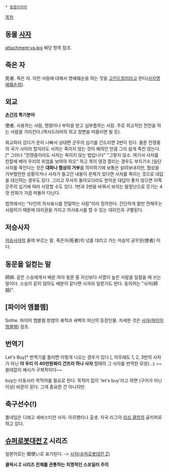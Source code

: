  * [[동음이의어]]

[[목차]]
== 동물 [[사자]] ==
attachment:ya.jpg
해당 항목 참조.

== 죽은 자 ==
死者. 죽은 자. 이런 사람에 대해서 명예훼손을 하는 짓을 [[고인드립]]이라고 한다([[사자명예훼손죄]]).

== 외교 ==
'''[[손건]]의 특기분야'''

使者. 사용하는 사람, 명령이나 부탁을 받고 심부름하는 사람. 주로 외교적인 전언을 하는 사람을 가리킨다.(역사드라마의 외교 장면을 떠올리면 될 듯).

외교하러 갔다가 운이 나빠서 상대편 군주의 심기를 건드리면 2번이 된다. 물론 전쟁중의 국가 사이라 할지라도 사자는 죽이지 않는 것이 예의인 만큼 그리 쉽게 죽진 않는다.[* 그러나 "전쟁중이라도 사자는 죽이지 않는 법입니다" "그렇지 않소. 여기서 사자를 한칼에 베어 우리의 위엄을 보여야 하오" 하고 목이 뎅겅 잘리는 경우도 부지기수.]일단 사자를 죽인다는 것은 '''대화나 협상의 거부'''를 의미하기에 보통은 살려보내지만, 협상을 거부할만한 상황이거나 사자가 들고간 내용이 문제가 있다면 사자를 죽이는 것으로 대답을 대신하는 경우도 있다. 그리고 무사히 돌아오더라도 받아온 대답이 좋지 않으면 이쪽 군주의 심기에 따라 사망할 수도 있다.
1번과 3번을 바꿔서 보이는 말장난으로 웃기는 4컷 만화가 가끔 떠돌아 다닌다.

법학에서는 "타인의 의사표시를 전달하는 사람"이라 정의한다. 간단하게 말만 전해주는 사람이기 때문에 대리권을 가지고 의사표시를 할 수 있는 대리인과 구별된다.

== 저승사자 ==
[[저승사자]]의 줄여 부르는 말.
죽은자(死者)의 넋를 데리고 가는 저승의 공무원(使者) 이다.

== 동문을 일컫는 말 ==
師姉. 같은 스승에게서 배운 여자 동문 중 자신보다 서열이 높은 사람을 일컬을 때 쓰는 말이다. 스승이 같지 않아도 배분이 같다면 사자라 일컫기도 한다. 동의어는 "사저(師姐)".

== [파이어 엠블렘] ==
Sothe. 파이어 엠블렘 창염의 궤적과 새벽의 여신의 등장인물.
자세한 것은 [[사자(파이어 엠블렘)]] 참조.

== 번역기 ==
Let's Buy[* 번역기를 돌리면 이렇게 나오는 경우가 있다.], 아무래도 1, 2, 3번의 사자가 아닌 '''야 우리 이 40만원짜리 건프라 하나 사자''' 할때의 그 사자를 번역한 모양(...) ~~쓸데없이 예시가 구체적이다~~

buy는 타동사라 목적어를 필요로 한다. 목적어 없이 'let's buy'라고 하면 (구어가 아닌 이상) 비문이 된다. 그게 중요한 건 아니지만.

== 축구선수(!) ==


풀네임은 디에고 세바스티안 사자. 아르헨티나 출생.
자국 리그의 [[라싱 클럽]]의 골키퍼로 뛰고 있다.


== [[슈퍼로봇대전 Z]] 시리즈 ==

일본어로는 御使い로 표기된다. -> [[사자(슈퍼로봇대전 Z)]]

'''클릭시 Z 시리즈 전체를 관통하는 치명적인 스포일러 주의'''
